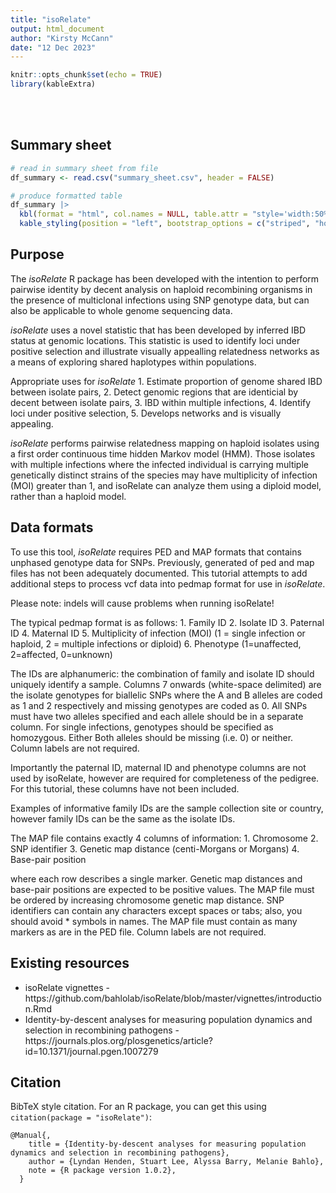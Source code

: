 ```yaml
---
title: "isoRelate"
output: html_document
author: "Kirsty McCann"
date: "12 Dec 2023"
---
```


```r
knitr::opts_chunk$set(echo = TRUE)
library(kableExtra)
```

<br/>
<br/>

## Summary sheet

```r
# read in summary sheet from file
df_summary <- read.csv("summary_sheet.csv", header = FALSE)

# produce formatted table
df_summary |>
  kbl(format = "html", col.names = NULL, table.attr = "style='width:50%;'", escape = FALSE) |>
  kable_styling(position = "left", bootstrap_options = c("striped", "hover", "condensed"))
```

## Purpose

The *isoRelate* R package has been developed with the intention to perform pairwise identity by decent analysis on haploid recombining organisms in the presence of multiclonal infections using SNP genotype data, but can also be applicable to whole genome sequencing data.

*isoRelate* uses a novel statistic that has been developed by inferred IBD status at genomic locations. This statistic is used to identify loci under positive selection and illustrate visually appealling relatedness networks as a means of exploring shared haplotypes within populations.

Appropriate uses for *isoRelate*
1. Estimate proportion of genome shared IBD between isolate pairs,
2. Detect genomic regions that are identicial by decent between isolate pairs,
3. IBD within multiple infections,
4. Identify loci under positive selection,
5. Develops networks and is visually appealing.

*isoRelate* performs pairwise relatedness mapping on haploid isolates using a first order continuous time hidden Markov model (HMM).
Those isolates with multiple infections where the infected individual is carrying multiple genetically distinct strains of the species may have multiplicity of infection (MOI) greater than 1, and isoRelate can analyze them using a diploid model, rather than a haploid model.

## Data formats

To use this tool, *isoRelate* requires PED and MAP formats that contains unphased genotype data for SNPs. Previously, generated of ped and map files has not been adequately documented. This tutorial attempts to add additional steps to process vcf data into pedmap format for use in *isoRelate*.

Please note: indels will cause problems when running isoRelate!

The typical pedmap format is as follows:
1. Family ID
2. Isolate ID
3. Paternal ID
4. Maternal ID
5. Multiplicity of infection (MOI) (1 = single infection or haploid, 2 = multiple infections or diploid)
6. Phenotype (1=unaffected, 2=affected, 0=unknown)

The IDs are alphanumeric: the combination of family and isolate ID should uniquely identify a sample.
Columns 7 onwards (white-space delimited) are the isolate genotypes for biallelic SNPs where the A and B alleles are coded as 1 and 2 respectively and missing genotypes are coded as 0. 
All SNPs  must have two alleles specified and each allele should be in a separate column.
For single infections, genotypes should be specified as homozygous. 
Either Both alleles should be missing (i.e. 0) or neither. Column labels are not required.

Importantly the paternal ID, maternal ID and phenotype columns are not used by isoRelate, however are required for completeness of the pedigree. For this tutorial, these columns have not been included.

Examples of informative family IDs are the sample collection site or country, however family IDs can be the same as the isolate IDs.

The MAP file contains exactly 4 columns of information:
1. Chromosome 
2. SNP identifier
3. Genetic map distance (centi-Morgans or Morgans)
4. Base-pair position

where each row describes a single marker. 
Genetic map distances and base-pair positions are expected to be positive values. 
The MAP file must be ordered by increasing chromosome genetic map distance. 
SNP identifiers can contain any characters except spaces or tabs; also, you should avoid * symbols in names. 
The MAP file must contain as many markers as are in the PED file. Column labels are not required.

## Existing resources

- isoRelate vignettes - https://github.com/bahlolab/isoRelate/blob/master/vignettes/introduction.Rmd
- Identity-by-descent analyses for measuring population dynamics and selection in recombining pathogens - https://journals.plos.org/plosgenetics/article?id=10.1371/journal.pgen.1007279

## Citation

BibTeX style citation. For an R package, you can get this using `citation(package = "isoRelate")`:

```
@Manual{,
    title = {Identity-by-descent analyses for measuring population dynamics and selection in recombining pathogens},
    author = {Lyndan Henden, Stuart Lee, Alyssa Barry, Melanie Bahlo},
    note = {R package version 1.0.2},
  }
```
